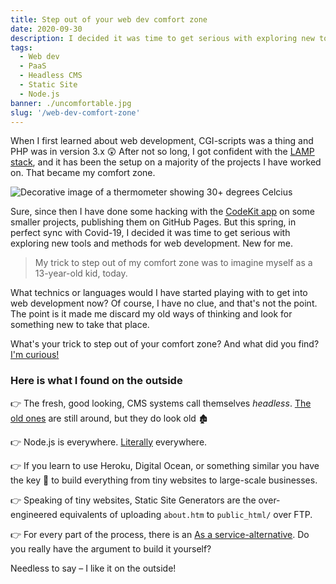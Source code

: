 ```yaml
---
title: Step out of your web dev comfort zone
date: 2020-09-30
description: I decided it was time to get serious with exploring new tools and methods for web development. My trick to step out of my comfort zone was to imagine myself as a 13-year-old kid, today.
tags:
  - Web dev
  - PaaS
  - Headless CMS
  - Static Site
  - Node.js
banner: ./uncomfortable.jpg
slug: '/web-dev-comfort-zone'
---
```


When I first learned about web development, CGI-scripts was a thing and PHP was in version 3.x 😲 After not so long, I got confident with the [LAMP stack](<https://en.wikipedia.org/wiki/LAMP_(software_bundle)>), and it has been the setup on a majority of the projects I have worked on. That became my comfort zone.

![Decorative image of a thermometer showing 30+ degrees Celcius](./diamond-beach.jpg)

Sure, since then I have done some hacking with the [CodeKit app](https://codekitapp.com) on some smaller projects, publishing them on GitHub Pages. But this spring, in perfect sync with Covid-19, I decided it was time to get serious with exploring new tools and methods for web development. New for me.

> My trick to step out of my comfort zone was to imagine myself as a 13-year-old kid, today.

What technics or languages would I have started playing with to get into web development now? Of course, I have no clue, and that's not the point. The point is it made me discard my old ways of thinking and look for something new to take that place.

What's your trick to step out of your comfort zone? And what did you find? [I'm curious!](https://dev.to/pontus)

### Here is what I found on the outside

👉 The fresh, good looking, CMS systems call themselves _headless_. [The old ones](https://en.wikipedia.org/wiki/List_of_content_management_systems#PHP) are still around, but they do look old 🏚

👉 Node.js is everywhere. [Literally](https://www.youtube.com/watch?v=_1kETLlGn-8) everywhere.

👉 If you learn to use Heroku, Digital Ocean, or something similar you have the key 🔑 to build everything from tiny websites to large-scale businesses.

👉 Speaking of tiny websites, Static Site Generators are the over-engineered equivalents of uploading `about.htm` to `public_html/` over FTP.

👉 For every part of the process, there is an [As a service-alternative](https://en.wikipedia.org/wiki/As_a_service). Do you really have the argument to build it yourself?

Needless to say – I like it on the outside!
